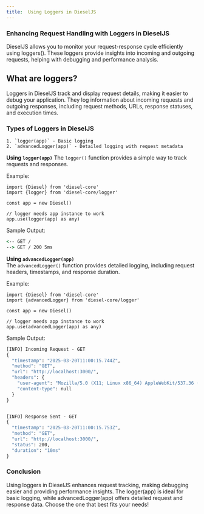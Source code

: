 ```yaml
---
title:  Using Loggers in DieselJS
---
```


### Enhancing Request Handling with Loggers in DieselJS
DieselJS allows you to monitor your request-response cycle efficiently using loggers(). These loggers provide insights into incoming and outgoing requests, helping with debugging and performance analysis.


## What are loggers?
Loggers in DieselJS track and display request details, making it easier to debug your application. They log information about incoming requests and outgoing responses, including request methods, URLs, response statuses, and execution times.


### Types of Loggers in DieselJS
    1. `logger(app)` - Basic logging
    2. `advancedLogger(app)` - Detailed logging with request metadata

**Using `logger(app)`**
The `logger()` function provides a simple way to track requests and responses.

Example:
```
import {Diesel} from 'diesel-core'
import {logger} from 'diesel-core/logger'

const app = new Diesel()

// logger needs app instance to work
app.use(logger(app) as any)

```
Sample Output:
```cmd
<-- GET /
--> GET / 200 5ms

```

**Using `advancedLogger(app)`**   
The `advancedLogger()` function provides detailed logging, including request headers, 
timestamps, and response duration.

Example:
```
import {Diesel} from 'diesel-core'
import {advancedLogger} from 'diesel-core/logger'

const app = new Diesel()

// logger needs app instance to work
app.use(advancedLogger(app) as any)

```

Sample Output:
```cmd
[INFO] Incoming Request - GET
{
  "timestamp": "2025-03-20T11:00:15.744Z",
  "method": "GET",
  "url": "http://localhost:3000/",
  "headers": {
    "user-agent": "Mozilla/5.0 (X11; Linux x86_64) AppleWebKit/537.36 (KHTML, like Gecko) Chrome/134.0.0.0 Safari/537.36",
    "content-type": null
  }
}


[INFO] Response Sent - GET
{
  "timestamp": "2025-03-20T11:00:15.753Z",
  "method": "GET",
  "url": "http://localhost:3000/",
  "status": 200,
  "duration": "10ms"
}


```

### Conclusion

Using loggers in DieselJS enhances request tracking, making debugging easier and providing performance insights. The logger(app) is ideal for basic logging, while advancedLogger(app) offers detailed request and response data. Choose the one that best fits your needs!